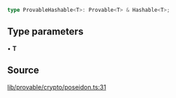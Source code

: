 ```ts
type ProvableHashable<T>: Provable<T> & Hashable<T>;
```

## Type parameters

• **T**

## Source

[lib/provable/crypto/poseidon.ts:31](https://github.com/o1-labs/o1js/blob/1ed4125b454628ef1e3e4d32dd416718a59702b8/src/lib/provable/crypto/poseidon.ts#L31)
